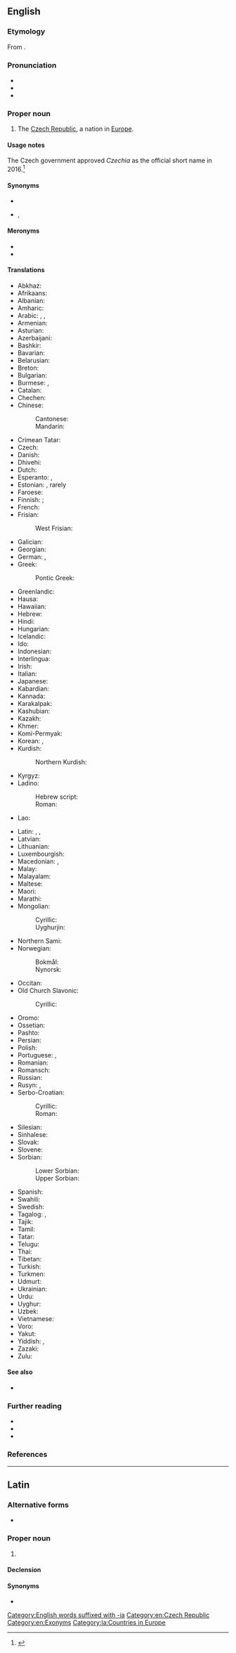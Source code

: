 ==English==

===Etymology===
From {{af|en|Czech|-ia|lang2=la|pos2=forming place names}}.

===Pronunciation===
* {{IPA|en|/ˈt͡ʃɛkiə/}}
* {{audio|en|En-Czechia.oga|Audio}}
* {{rhymes|en|ɛkiə}}

===Proper noun===
{{en-proper noun}}

# {{senseid|en|Q213}} {{lb|en|uncommon}} The [[Czech Republic]], a nation in [[Europe]].

====Usage notes====
The Czech government approved ''Czechia'' as the official short name in 2016.<ref>{{cite-web
|title=Czech Republic to be known as 'Czechia'
|work=BBC News
|date=2016-04-16
|url=https://www.bbc.com/news/world-europe-36048186}}</ref>

====Synonyms====
* {{l|en|Czech Republic}}
* {{l|en|Czechland}}, {{l|en|Czechlands}}

====Meronyms====
* {{l|en|Bohemia}}
* {{l|en|Moravia}}

====Translations====
{{trans-top|id=Q213|country in Europe}}
* Abkhaz: {{t|ab|Чехиа}}
* Afrikaans: {{t|af|Tsjeggië}}
* Albanian: {{t+|sq|Çekia|f}}
* Amharic: {{t|am|ቼክ}}
* Arabic: {{t|ar|التّْشِيك|f}}, {{t|ar|تْشِيكِيَّا|f}}, {{t|ar|تْشِيسْكُو|f}} {{q|rare}}
* Armenian: {{t|hy|Չեխիա}}
* Asturian: {{t+|ast|Chequia|f}}
* Azerbaijani: {{t+|az|Çexiya}}
* Bashkir: {{t|ba|Чехия}}
* Bavarian: {{t|bar|Tschechei|f}}
* Belarusian: {{t|be|Чэ́хія|f}}
* Breton: {{t+|br|Tchekia}}
* Bulgarian: {{t+|bg|Че́хия|f}}
* Burmese: {{t+|my|ချက်}}, {{t|my|ချက်သမ္မတ}} {{q|Czech Republic}}
* Catalan: {{t+|ca|Txèquia|f}}
* Chechen: {{t|ce|Чехи}}
* Chinese:
*: Cantonese: {{t|yue|捷克|tr=zit6 hak1}}
*: Mandarin: {{t+|cmn|捷克|tr=Jiékè}}
* Crimean Tatar: {{t|crh|Çehiya}}
* Czech: {{t+|cs|Česko|n}}
* Danish: {{t+|da|Tjekkiet|n}}
* Dhivehi: {{t|dv|ޗެކް}}
* Dutch: {{t+|nl|Tsjechië|n}}
* Esperanto: {{t|eo|Ĉeĥio}}, {{t+|eo|Ĉeĥujo}}
* Estonian: {{t+|et|Tšehhi}}, rarely {{t|et|Tšehhimaa}}
* Faroese: {{t+|fo|Kekkia|n}}
* Finnish: {{t+|fi|Tšekki}}; {{t+|fi|Tšekinmaa}} {{q|rare}}
* French: {{t+|fr|Tchéquie|f}}
* Frisian:
*: West Frisian: {{t|fy|Tsjechje}}
* Galician: {{t+|gl|Chequia|f}}
* Georgian: {{t|ka|ჩეხეთი}}
* German: {{t+|de|Tschechien|n}}, {{t+|de|Tschechei|f}} {{q|dated}}
* Greek: {{t+|el|Τσεχία|f}}
*: Pontic Greek: {{t|pnt|Τσεχία}}
* Greenlandic: {{t|kl|Tjekkia}}
* Hausa: {{t|ha|Kazech}}
* Hawaiian: {{t|haw|Tiekia}}
* Hebrew: {{t|he|צֶ׳כְיָה|f|tr=chekhia}}
* Hindi: {{t+|hi|चेक|m}}
* Hungarian: {{t+|hu|Csehország}}
* Icelandic: {{t+|is|Tékkland|n}}
* Ido: {{t+|io|Chekia}}
* Indonesian: {{t|id|Ceko}}
* Interlingua: {{t|ia|Chechia}}
* Irish: {{t|ga|Seic|alt=an tSeic|f}}
* Italian: {{t+|it|Cechia|f}}
* Japanese: {{t+|ja|チェコ|tr=Cheko}}
* Kabardian: {{t|kbd|Чехиэ}}
* Kannada: {{t+|kn|ಜೆಕ್}}
* Karakalpak: {{t|kaa|Shexiya}}
* Kashubian: {{t|csb|Czeskô|n}}
* Kazakh: {{t|kk|Чехия}}
* Khmer: {{t+|km|ឆែក}}
* Komi-Permyak: {{t|koi|Ческо}}
* Korean: {{t+|ko|^체코}}, {{t+|ko|^체스꼬}} {{qualifier|North Korea}}
* Kurdish:
*: Northern Kurdish: {{t|kmr|Çekya}}
* Kyrgyz: {{t+|ky|Чехия}}
* Ladino:
*: Hebrew script: {{t|lad|צ׳אקא|f}}
*: Roman: {{t|lad|Chekia|f}}
* Lao: {{t|lo|ເຊັກກີ}}
{{trans-mid}}
* Latin: {{t|la|Cechia|f}}, {{t|la|Czechia|f}}, {{t|la|Tzechia|f}}
* Latvian: {{t+|lv|Čehija|f}}
* Lithuanian: {{t+|lt|Čekija|f}}
* Luxembourgish: {{t+|lb|Tschechei|alt=d'Tschechei}}
* Macedonian: {{t+|mk|Чешка|f}}, {{t|mk|Чехија|f}} {{q|rare}}
* Malay: {{t|ms|Czech}}
* Malayalam: {{t|ml|ചെക്ക്‌}}
* Maltese: {{t|mt|Ċekja|f}}
* Maori: {{t|mi|Tīekia}}
* Marathi: {{t|mr|चेक}}
* Mongolian:
*: Cyrillic: {{t+|mn|Чех}}
*: Uyghurjin: {{t|mn|ᠴᠧᠬᠣ᠋}}
* Northern Sami: {{t|se|Čeahkka}}
* Norwegian: {{t+|no|Tsjekkia}}
*: Bokmål: {{t+|nb|Tsjekkia|n}}
*: Nynorsk: {{t+|nn|Tsjekkia|n}}
* Occitan: {{t+|oc|Chequia|f}}
* Old Church Slavonic:
*: Cyrillic: {{t-check|cu|Чешьско|n}} {{q|modern}}
* Oromo: {{t|om|Cheekiyaa}}
* Ossetian: {{t|os|Чехи}}
* Pashto: {{t+|ps|چک|m|tr=ček}}
* Persian: {{t+|fa|چک|tr=ček}}
* Polish: {{t+|pl|Czechy|p}}
* Portuguese: {{t+|pt|Chéquia|f}}, {{t+|pt|Tchéquia|f}}
* Romanian: {{t+|ro|Cehia|f}}
* Romansch: {{t|rm|Tschechia|f}}
* Russian: {{t+|ru|Че́хия|f}}
* Rusyn: {{t|rue|Че́сько|n}}, {{t|rue|Че́хія|f}}
* Serbo-Croatian:
*: Cyrillic: {{t|sh|Че̏шка̄|f}}
*: Roman: {{t+|sh|Čȅškā|f}}
* Silesian: {{t|szl|Czesko|n}}
* Sinhalese: {{t|si|චෙක්}}
* Slovak: {{t+|sk|Česko|n}}
* Slovene: {{t+|sl|Čẹ̑ška|f}}
* Sorbian:
*: Lower Sorbian: {{t|dsb|Česka|f}}
*: Upper Sorbian: {{t|hsb|Čěska|f}}
* Spanish: {{t+|es|Chequia|f}}
* Swahili: {{t|sw|Ucheki}}
* Swedish: {{t+|sv|Tjeckien|n}}
* Tagalog: {{t|tl|Tsekya}}, {{t+|tl|Tseko}}
* Tajik: {{t|tg|Чехия}}
* Tamil: {{t|ta|செக்}}
* Tatar: {{t|tt|Чехия}}
* Telugu: {{t|te|చెక్}}
* Thai: {{t|th|เช็กเกีย}}
* Tibetan: {{t|bo|ཅེ་ཁེ།}}
* Turkish: {{t+|tr|Çekya}}
* Turkmen: {{t|tk|Çehiýa}}
* Udmurt: {{t|udm|Чехия}}
* Ukrainian: {{t+|uk|Че́хія|f}}
* Urdu: {{t|ur|چیک|tr=cek}}
* Uyghur: {{t|ug|چېخ}}
* Uzbek: {{t+|uz|Chexiya}}
* Vietnamese: {{t|vi|Séc}}
* Voro: {{t|vor|Tsehhi}}
* Yakut: {{t|sah|Чехия}}
* Yiddish: {{t|yi|טשעכײַ|f}}, {{t|yi|טשעכיע|f}}
* Zazaki: {{qualifier|Southern Zazaki}} {{t|zza|Çekıstan}}
* Zulu: {{t|zu|ITsheki}}
{{trans-bottom}}

====See also====
* {{list:countries of Europe/en}}{{topics|en|Countries in Europe}}

===Further reading===
* {{pedia|Czech Republic}}
* {{pedia|Name of the Czech Republic}}
* {{R:GNV|Czechia, Czech Republic|startyear=1990}}

===References===
<references/>

[[Category:English words suffixed with -ia]]
[[Category:en:Czech Republic]]
[[Category:en:Exonyms]]

----

==Latin==
{{wikipedia|lang=la}}

===Alternative forms===
* {{l|la|Cechia}}

===Proper noun===
{{la-proper noun|Czechia<1.loc>}}

# {{lb|la|New Latin}} {{l|en|Czechia}} {{gloss|the Czech Republic}}

====Declension====
{{la-ndecl|Czechia<1.loc>}}

====Synonyms====
* {{l|la|Bōhēmia}}

[[Category:la:Countries in Europe]]
